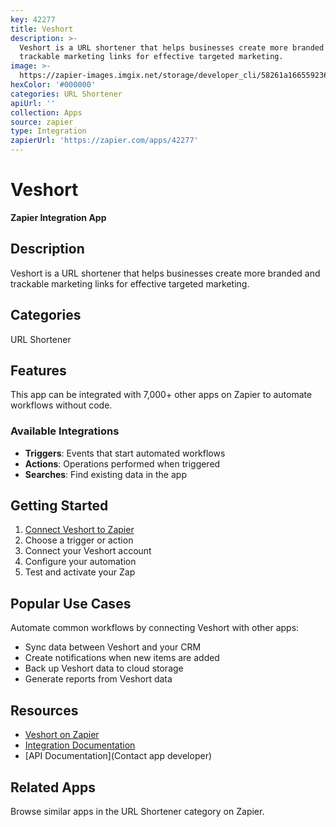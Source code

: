 ```yaml
---
key: 42277
title: Veshort
description: >-
  Veshort is a URL shortener that helps businesses create more branded and
  trackable marketing links for effective targeted marketing.
image: >-
  https://zapier-images.imgix.net/storage/developer_cli/58261a1665592362b7f0573b8eb78c32.png?auto=format%2Ccompress&ixlib=python-3.0.0&q=50
hexColor: '#000000'
categories: URL Shortener
apiUrl: ''
collection: Apps
source: zapier
type: Integration
zapierUrl: 'https://zapier.com/apps/42277'
---
```

# Veshort

**Zapier Integration App**

## Description

Veshort is a URL shortener that helps businesses create more branded and trackable marketing links for effective targeted marketing.

## Categories

URL Shortener

## Features

This app can be integrated with 7,000+ other apps on Zapier to automate workflows without code.

### Available Integrations

- **Triggers**: Events that start automated workflows
- **Actions**: Operations performed when triggered
- **Searches**: Find existing data in the app

## Getting Started

1. [Connect Veshort to Zapier](https://zapier.com/apps/42277)
2. Choose a trigger or action
3. Connect your Veshort account
4. Configure your automation
5. Test and activate your Zap

## Popular Use Cases

Automate common workflows by connecting Veshort with other apps:

- Sync data between Veshort and your CRM
- Create notifications when new items are added
- Back up Veshort data to cloud storage
- Generate reports from Veshort data

## Resources

- [Veshort on Zapier](https://zapier.com/apps/42277)
- [Integration Documentation](https://zapier.com/apps/42277/integrations)
- [API Documentation](Contact app developer)

## Related Apps

Browse similar apps in the URL Shortener category on Zapier.
